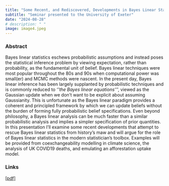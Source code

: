 ```yaml
---
title: "Some Recent, and Rediscovered, Developments in Bayes Linear Statistics"
subtitle: "Seminar presented to the University of Exeter"
date: "2024-08-28"
# description: " "
image: image4.jpeg
---
```


### Abstract

Bayes linear statistics eschews probabilistic assumptions and instead poses the statistical inference problem by viewing expectation, rather than probability, as the fundamental unit of belief. Bayes linear techniques were most popular throughout the 80s and 90s when computational power was small(er) and MCMC methods were nascent. In the present day, Bayes linear inference has been largely supplanted by probabilistic techniques and is commonly reduced to *''the Bayes linear equations''*', viewed as the Gaussian update when we don’t want to be explicit about assuming Gaussianity. This is unfortunate as the Bayes linear paradigm provides a coherent and principled framework by which we can update beliefs without the burden of forming fully probabilistic belief specifications. Even beyond philosophy, a Bayes linear analysis can be much faster than a similar probabilistic analysis and implies a simpler specification of prior quantities. In this presentation I’ll examine some recent developments that attempt to rescue Bayes linear statistics from history’s maw and will argue for the role of Bayes linear statistics in the modern statistician’s toolbox. Examples will be provided from coexchangeability modelling in climate science, the analysis of UK COVID19 deaths, and emulating an afforestation uptake model.

### Links

[[pdf]](bayes_linear.pdf)
